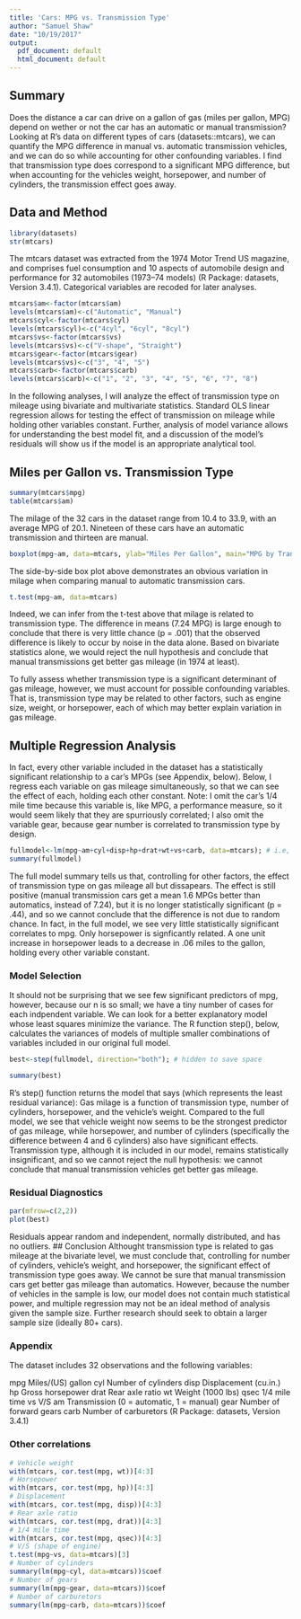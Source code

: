 ```yaml
---
title: 'Cars: MPG vs. Transmission Type'
author: "Samuel Shaw"
date: "10/19/2017"
output:
  pdf_document: default
  html_document: default
---
```


## Summary

Does the distance a car can drive on a gallon of gas (miles per gallon, MPG) depend on wether or not the car has an automatic or manual transmission? Looking at R's data on different types of cars (datasets::mtcars), we can quantify the MPG difference in manual vs. automatic transmission vehicles, and we can do so while accounting for other confounding variables. I find that transmission type does correspond to a significant MPG difference, but when accounting for the vehicles weight, horsepower, and number of cylinders, the transmission effect goes away. 

## Data and Method

```r
library(datasets)
str(mtcars)
```

The mtcars dataset was extracted from the 1974 Motor Trend US magazine, and comprises fuel consumption and 10 aspects of automobile design and performance for 32 automobiles (1973–74 models) (R Package: datasets, Version 3.4.1). Categorical variables are recoded for later analyses. 

```r
mtcars$am<-factor(mtcars$am)
levels(mtcars$am)<-c("Automatic", "Manual")
mtcars$cyl<-factor(mtcars$cyl)
levels(mtcars$cyl)<-c("4cyl", "6cyl", "8cyl")
mtcars$vs<-factor(mtcars$vs)
levels(mtcars$vs)<-c("V-shape", "Straight")
mtcars$gear<-factor(mtcars$gear)
levels(mtcars$vs)<-c("3", "4", "5")
mtcars$carb<-factor(mtcars$carb)
levels(mtcars$carb)<-c("1", "2", "3", "4", "5", "6", "7", "8")
```

In the following analyses, I will analyze the effect of transmission type on mileage using bivariate and multivariate statistics. Standard OLS linear regression allows for testing the effect of transmission on mileage while holding other variables constant. Further, analysis of model variance allows for understanding the best model fit, and a discussion of the model's residuals will show us if the model is an appropriate analytical tool. 

## Miles per Gallon vs. Transmission Type

```r
summary(mtcars$mpg)
table(mtcars$am)
```

The milage of the 32 cars in the dataset range from 10.4 to 33.9, with an average MPG of 20.1. Nineteen of these cars have an automatic transmission and thirteen are manual. 

```r
boxplot(mpg~am, data=mtcars, ylab="Miles Per Gallon", main="MPG by Transmission Type", col="pink")
```

The side-by-side box plot above demonstrates an obvious variation in milage when comparing manual to automatic transmission cars. 

```r
t.test(mpg~am, data=mtcars)
```

Indeed, we can infer from the t-test above that milage is related to transmission type. The difference in means (7.24 MPG) is large enough to conclude that there is very little chance (p = .001) that the observed difference is likely to occur by noise in the data alone. Based on bivariate statistics alone, we would reject the null hypothesis and conclude that manual transmissions get better gas mileage (in 1974 at least). 

To fully assess whether transmission type is a significant determinant of gas mileage, however, we must account for possible confounding variables. That is, transmission type may be related to other factors, such as engine size, weight, or horsepower, each of which may better explain variation in gas mileage.  

## Multiple Regression Analysis

In fact, every other variable included in the dataset has a statistically significant relationship to a car's MPGs (see Appendix, below). Below, I regress each variable on gas mileage simultaneously, so that we can see the effect of each, holding each other constant. Note: I omit the car's 1/4 mile time because this variable is, like MPG, a performance measure, so it would seem likely that they are spurriously correlated; I also omit the variable gear, because gear number is correlated to transmission type by design. 

```r
fullmodel<-lm(mpg~am+cyl+disp+hp+drat+wt+vs+carb, data=mtcars); # i.e, full without qsec and gears
summary(fullmodel)
```

The full model summary tells us that, controlling for other factors, the effect of transmission type on gas mileage all but dissapears. The effect is still positive (manual transmission cars get a mean 1.6 MPGs better than automatics, instead of 7.24), but it is no longer statistically significant (p = .44), and so we cannot conclude that the difference is not due to random chance. In fact, in the full model, we see very little statistically significant correlates to mpg. Only horsepower is signficantly related. A one unit increase in horsepower leads to a decrease in .06 miles to the gallon, holding every other variable constant. 

### Model Selection

It should not be surprising that we see few significant predictors of mpg, however, because our n is so small; we have a tiny number of cases for each indpendent variable. We can look for a better explanatory model whose least squares minimize the variance. The R function step(), below, calculates the variances of models of multiple smaller combinations of variables included in our original full model. 

```r
best<-step(fullmodel, direction="both"); # hidden to save space
```

```r
summary(best)
```

R's step() function returns the model that says (which represents the least residual variance): Gas milage is a function of transmission type, number of cylinders, horsepower, and the vehicle's weight. Compared to the full model, we see that vehicle weight now seems to be the strongest predictor of gas mileage, while horsepower, and number of cylinders (specifically the difference between 4 and 6 cylinders) also have significant effects. Transmission type, although it is included in our model, remains statistically insignificant, and so we cannot reject the null hypothesis: we cannot conclude that manual transmission vehicles get better gas mileage. 

### Residual Diagnostics

```r
par(mfrow=c(2,2))
plot(best)
```

Residuals appear random and independent, normally distributed, and has no outliers. 
## Conclusion
Althought transmission type is related to gas mileage at the bivariate level, we must conclude that, controlling for number of cylinders, vehicle's weight, and horsepower, the significant effect of transmission type goes away. We cannot be sure that manual transmission cars get better gas mileage than automatics. However, because the number of vehicles in the sample is low, our model does not contain much statistical power, and multiple regression may not be an ideal method of analysis given the sample size. Further research should seek to obtain a larger sample size (ideally 80+ cars). 

### Appendix

The dataset includes 32 observations and the following variables: 

mpg	Miles/(US) gallon
cyl	Number of cylinders
disp	Displacement (cu.in.)
hp	Gross horsepower
drat	Rear axle ratio
wt	Weight (1000 lbs)
qsec	1/4 mile time
vs	V/S
am	Transmission (0 = automatic, 1 = manual)
gear	Number of forward gears
carb	Number of carburetors
(R Package: datasets, Version 3.4.1)

### Other correlations
```r
# Vehicle weight
with(mtcars, cor.test(mpg, wt))[4:3]
# Horsepower
with(mtcars, cor.test(mpg, hp))[4:3]
# Displacement
with(mtcars, cor.test(mpg, disp))[4:3]
# Rear axle ratio
with(mtcars, cor.test(mpg, drat))[4:3]
# 1/4 mile time
with(mtcars, cor.test(mpg, qsec))[4:3]
# V/S (shape of engine)
t.test(mpg~vs, data=mtcars)[3]
# Number of cylinders
summary(lm(mpg~cyl, data=mtcars))$coef
# Number of gears
summary(lm(mpg~gear, data=mtcars))$coef
# Number of carburetors
summary(lm(mpg~carb, data=mtcars))$coef
```


